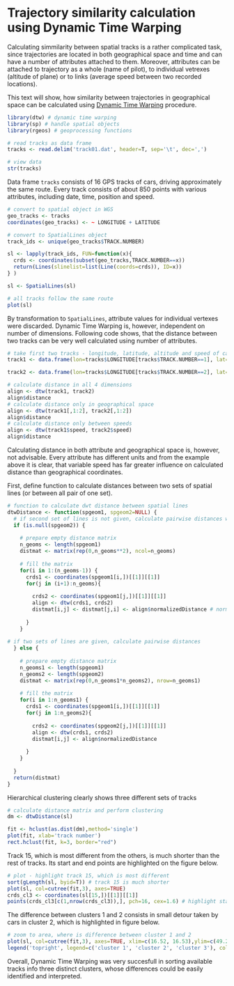 Trajectory similarity calculation using Dynamic Time Warping
========================================================

Calculating simmilarity between spatial tracks is a rather complicated task, since trajectories are located in both geographical space and time and can have a number of attributes attached to them. Moreover, attributes can be attached to trajectory as a whole (name of pilot), to individual vetrexes (altitude of plane) or to links (average speed between two recorded locations).

This text will show, how similarity between trajectories in geographical space can be calculated using [Dynamic Time Warping](http://en.wikipedia.org/wiki/Dynamic_time_warping) procedure.

```r
library(dtw) # dynamic time warping
library(sp) # handle spatial objects
library(rgeos) # geoprocessing functions

# read tracks as data frame
tracks <- read.delim('track01.dat', header=T, sep='\t', dec=',')

# view data
str(tracks)
```

Data frame `tracks` consists of 16 GPS tracks of cars, driving approximately the same route. Every track consists of about 850 points with various attributes, including date, time, position and speed.

```r
# convert to spatial object in WGS
geo_tracks <- tracks
coordinates(geo_tracks) <- ~ LONGITUDE + LATITUDE

# convert to SpatialLines object
track_ids <- unique(geo_tracks$TRACK.NUMBER)

sl <- lapply(track_ids, FUN=function(x){
  crds <- coordinates(subset(geo_tracks,TRACK.NUMBER==x))
  return(Lines(slinelist=list(Line(coords=crds)), ID=x))
} )

sl <- SpatialLines(sl)

# all tracks follow the same route
plot(sl)
```

By transformation to `SpatialLines`, attribute values for individual vertexes were discarded.
Dynamic Time Warping is, however, independent on number of dimensions. Following code shows, that the distance between two tracks can be very well calculated using number of attributes.

```r
# take first two tracks - longitude, latitude, altitude and speed of cars
track1 <- data.frame(lon=tracks$LONGITUDE[tracks$TRACK.NUMBER==1], lat=tracks$LATITUDE[tracks$TRACK.NUMBER==1], alt=tracks$ALTITUDE[tracks$TRACK.NUMBER==1], speed=tracks$SPEED[tracks$TRACK.NUMBER==1])

track2 <- data.frame(lon=tracks$LONGITUDE[tracks$TRACK.NUMBER==2], lat=tracks$LATITUDE[tracks$TRACK.NUMBER==2], alt=tracks$ALTITUDE[tracks$TRACK.NUMBER==2], speed=tracks$SPEED[tracks$TRACK.NUMBER==2])

# calculate distance in all 4 dimensions
align <- dtw(track1, track2)
align$distance
# calculate distance only in geographical space
align <- dtw(track1[,1:2], track2[,1:2])
align$distance
# calculate distance only between speeds
align <- dtw(track1$speed, track2$speed)
align$distance
```

Calculating distance in both attribute and geographical space is, however, not advisable. Every attribute has different units and from the example above it is clear, that variable speed has far greater influence on calculated distance than geographical coordinates.

First, define function to calculate distances between two sets of spatial lines (or between all pair of one set).

```r
# function to calculate dwt distance between spatial lines
dtwDistance <- function(spgeom1, spgeom2=NULL) {
  # if second set of lines is not given, calculate pairwise distances within first set of lines
  if (is.null(spgeom2)) {
    
    # prepare empty distance matrix
    n_geoms <- length(spgeom1)
    distmat <- matrix(rep(0,n_geoms**2), ncol=n_geoms)
    
    # fill the matrix
    for(i in 1:(n_geoms-1)) {
      crds1 <- coordinates(spgeom1[i,])[[1]][[1]]
      for(j in (i+1):n_geoms){
        
        crds2 <- coordinates(spgeom1[j,])[[1]][[1]]
        align <- dtw(crds1, crds2)
        distmat[i,j] <- distmat[j,i] <- align$normalizedDistance # normalized distance
        
      }
    }
    
# if two sets of lines are given, calculate pairwise distances  
  } else {
    
    # prepare empty distance matrix
    n_geoms1 <- length(spgeom1)
    n_geoms2 <- length(spgeom2)
    distmat <- matrix(rep(0,n_geoms1*n_geoms2), nrow=n_geoms1)
    
    # fill the matrix
    for(i in 1:n_geoms1) {
      crds1 <- coordinates(spgeom1[i,])[[1]][[1]]
      for(j in 1:n_geoms2){
        
        crds2 <- coordinates(spgeom2[j,])[[1]][[1]]
        align <- dtw(crds1, crds2)
        distmat[i,j] <- align$normalizedDistance
        
      }
    }
    
  }
  return(distmat)
}
```

Hierarchical clustering clearly shows three different sets of tracks

```r
# calculate distance matrix and perform clustering
dm <- dtwDistance(sl)

fit <- hclust(as.dist(dm),method='single')
plot(fit, xlab='track number')
rect.hclust(fit, k=3, border="red") 
```

Track 15, which is most different from the others, is much shorter than the rest of tracks. Its start and end points are highlighted on the figure below.

```r
# plot - highlight track 15, which is most different
sort(gLength(sl, byid=T)) # track 15 is much shorter
plot(sl, col=cutree(fit,3), axes=TRUE)
crds_cl3 <- coordinates(sl[15,])[[1]][[1]]
points(crds_cl3[c(1,nrow(crds_cl3)),], pch=16, cex=1.6) # highlight start and end points
```

The difference between clusters 1 and 2 consists in small detour taken by cars in cluster 2, which is highlighted in figure below.

```r
# zoom to area, where is difference between cluster 1 and 2
plot(sl, col=cutree(fit,3), axes=TRUE, xlim=c(16.52, 16.53),ylim=c(49.29, 49.30))
legend('topright', legend=c('cluster 1', 'cluster 2', 'cluster 3'), col=c(1,2,3), lty=1)
```

Overall, Dynamic Time Warping was very succesfull in sorting available tracks info three distinct clusters, whose differences could be easily identified and interpreted. 
